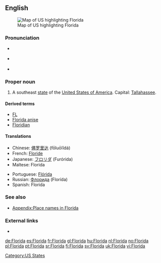 {{also|florida}}

==English==
[[Image:Map of USA highlighting Florida.png|thumb|right|Map of US highlighting Florida]]

===Pronunciation===
* {{a|UK}} {{IPA|/ˈflɒɹɪdə/}}
* {{a|UK}} {{IPA|/ˈflɔɹɪdə/|/ˈflɑɹɪdə/}}
* {{audio|en-us-Florida.ogg|Audio (US)}}

===Proper noun===
{{en-proper noun}}

# A southeast [[state]] of the [[United States of America]]. Capital: [[Tallahassee]].

====Derived terms====
* [[FL]]
* [[Florida anise]]
* [[Floridian]]

====Translations====
{{trans-top|US state}}
* Chinese: [[佛罗里达]] (fōluōlĭdá)
* French: [[Floride]] {{f}}
* Japanese: [[フロリダ]] (Furórida)
* Maltese: Florida
{{trans-mid}}
* Portuguese: [[Flórida]] {{f}}
* Russian: [[Флорида]] (Florída) {{f}}
* Spanish: Florida {{f}}
{{trans-bottom}}

===See also===
*[[Appendix:Place names in Florida]]

===External links===
* {{pedialite}}

[[Category:US States]]

[[de:Florida]]
[[es:Florida]]
[[fr:Florida]]
[[gl:Florida]]
[[hu:Florida]]
[[nl:Florida]]
[[no:Florida]]
[[pl:Florida]]
[[pt:Florida]]
[[sr:Florida]]
[[fi:Florida]]
[[sv:Florida]]
[[uk:Florida]]
[[vi:Florida]]